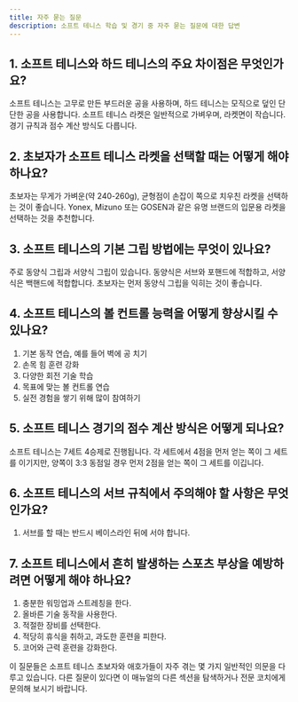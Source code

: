 ```yaml
---
title: 자주 묻는 질문
description: 소프트 테니스 학습 및 경기 중 자주 묻는 질문에 대한 답변
---
```


## 1. 소프트 테니스와 하드 테니스의 주요 차이점은 무엇인가요?

소프트 테니스는 고무로 만든 부드러운 공을 사용하며, 하드 테니스는 모직으로 덮인 단단한 공을 사용합니다. 소프트 테니스 라켓은 일반적으로 가벼우며, 라켓면이 작습니다. 경기 규칙과 점수 계산 방식도 다릅니다.

## 2. 초보자가 소프트 테니스 라켓을 선택할 때는 어떻게 해야 하나요?

초보자는 무게가 가벼운(약 240-260g), 균형점이 손잡이 쪽으로 치우친 라켓을 선택하는 것이 좋습니다. Yonex, Mizuno 또는 GOSEN과 같은 유명 브랜드의 입문용 라켓을 선택하는 것을 추천합니다.

## 3. 소프트 테니스의 기본 그립 방법에는 무엇이 있나요?

주로 동양식 그립과 서양식 그립이 있습니다. 동양식은 서브와 포핸드에 적합하고, 서양식은 백핸드에 적합합니다. 초보자는 먼저 동양식 그립을 익히는 것이 좋습니다.

## 4. 소프트 테니스의 볼 컨트롤 능력을 어떻게 향상시킬 수 있나요?

1. 기본 동작 연습, 예를 들어 벽에 공 치기
2. 손목 힘 훈련 강화
3. 다양한 회전 기술 학습
4. 목표에 맞는 볼 컨트롤 연습
5. 실전 경험을 쌓기 위해 많이 참여하기

## 5. 소프트 테니스 경기의 점수 계산 방식은 어떻게 되나요?

소프트 테니스는 7세트 4승제로 진행됩니다. 각 세트에서 4점을 먼저 얻는 쪽이 그 세트를 이기지만, 양쪽이 3:3 동점일 경우 먼저 2점을 얻는 쪽이 그 세트를 이깁니다.

## 6. 소프트 테니스의 서브 규칙에서 주의해야 할 사항은 무엇인가요?

1. 서브를 할 때는 반드시 베이스라인 뒤에 서야 합니다.

## 7. 소프트 테니스에서 흔히 발생하는 스포츠 부상을 예방하려면 어떻게 해야 하나요?

1. 충분한 워밍업과 스트레칭을 한다.
2. 올바른 기술 동작을 사용한다.
3. 적절한 장비를 선택한다.
4. 적당히 휴식을 취하고, 과도한 훈련을 피한다.
5. 코어와 근력 훈련을 강화한다.

이 질문들은 소프트 테니스 초보자와 애호가들이 자주 겪는 몇 가지 일반적인 의문을 다루고 있습니다. 다른 질문이 있다면 이 매뉴얼의 다른 섹션을 탐색하거나 전문 코치에게 문의해 보시기 바랍니다.